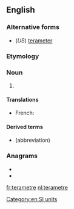 {{also|téramètre|tera-metre}}
==English==

===Alternative forms===
* (''US'') [[terameter]]

===Etymology===
{{prefix|tera|metre|lang=en}}

===Noun===
{{en-noun}}

# {{SI-unit-2|tera|metre|length|meter}}

====Translations====
{{trans-top|SI unit of length equal to 10<sup>12</sup> metres}}
* French: {{t+|fr|téramètre|m}}
{{trans-mid}}
{{trans-bottom}}

====Derived terms====
* {{l|en|Tm}} (abbreviation)

===Anagrams===
* {{l|en|ratemeter}}
* {{l|en|terameter}}

[[Category:en:SI units]]

[[fr:terametre]]
[[nl:terametre]]